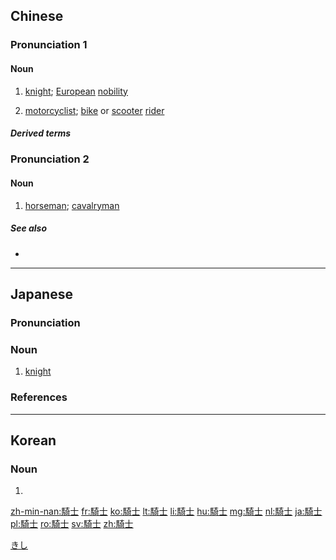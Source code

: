 {{also|骑士}}
==Chinese==
{{zh-forms|s=骑士}}

===Pronunciation 1===
{{zh-pron
|m=qíshì
|c=ke4 si6
|h=pfs=khì-sṳ
|mn=khî-sū
|cat=n
}}

====Noun====
{{zh-noun}}

# {{lb|zh|historical}} [[knight]]; [[European]] [[nobility]]
# {{lb|zh|Taiwan}} [[motorcyclist]]; [[bike]] or [[scooter]] [[rider]]

=====Derived terms=====
{{zh-der|騎士教育|騎士精神}}

===Pronunciation 2===
{{zh-pron
|m=jìshì
|cat=n
}}

====Noun====
{{zh-noun}}

# {{lb|zh|literary|historical}} [[horseman]]; [[cavalryman]]

=====See also=====
* {{zh-l|騎兵}}

----

==Japanese==
{{ja-kanjitab|き|し|yomi=o}}

===Pronunciation===
{{ja-pron|きし|acc=a|acc_ref=NHK|y=ko|acc2=o|acc2_ref=NHK}}

===Noun===
{{ja-noun|きし}}

# [[knight]] {{gloss|[[warrior]], especially of the [[Middle Ages]]}}

===References===
<references/>

----

==Korean==
{{ko-hanjatab}}

===Noun===
{{ko-noun|hj|hangeul=기사}}

# {{hanja form of|기사|[[knight]]}}

[[Category:ja:Feudalism|きし]]
[[zh-min-nan:騎士]]
[[fr:騎士]]
[[ko:騎士]]
[[lt:騎士]]
[[li:騎士]]
[[hu:騎士]]
[[mg:騎士]]
[[nl:騎士]]
[[ja:騎士]]
[[pl:騎士]]
[[ro:騎士]]
[[sv:騎士]]
[[zh:騎士]]